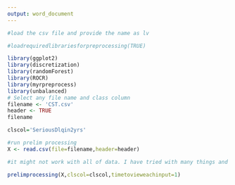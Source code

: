 ```yaml
---
output: word_document
---
```

```r
#load the csv file and provide the name as lv

#loadrequiredlibrariesforpreprocessing(TRUE)

library(ggplot2)
library(discretization)
library(randomForest)
library(ROCR)
library(myrpreprocess)
library(unbalanced)
# Select any file name and class column
filename <- 'CST.csv'
header <- TRUE
filename

clscol='SeriousDlqin2yrs'

#run prelim processing
X <- read.csv(file=filename,header=header)

#it might not work with all of data. I have tried with many things and it worked. But you miight need to make some changes.

prelimprocessing(X,clscol=clscol,timetovieweachinput=1)

```

